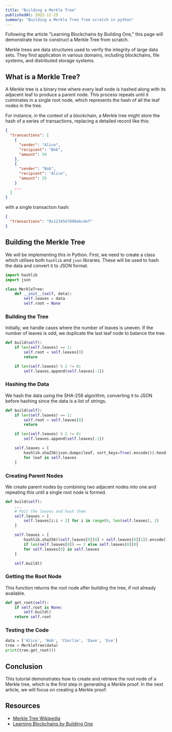 ```yaml
---
title: "Building a Merkle Tree"
publishedAt: 2022-12-25
summary: "Building a Merkle Tree from scratch in python"
---
```


Following the article "Learning Blockchains by Building One," this page will demonstrate how to construct a Merkle Tree from scratch.

Merkle trees are data structures used to verify the integrity of large data sets. They find application in various domains, including blockchains, file systems, and distributed storage systems.

## What is a Merkle Tree?

A Merkle tree is a binary tree where every leaf node is hashed along with its adjacent leaf to produce a parent node. This process repeats until it culminates in a single root node, which represents the hash of all the leaf nodes in the tree.

For instance, in the context of a blockchain, a Merkle tree might store the hash of a series of transactions, replacing a detailed record like this:

```json
{
  "transactions": [
    {
      "sender": "Alice",
      "recipient": "Bob",
      "amount": 50
    },
    {
      "sender": "Bob",
      "recipient": "Alice",
      "amount": 25
    }
    ...
  ]
}
```

with a single transaction hash:

```json
{
  "transactions": "0x1234567890abcdef"
}
```

## Building the Merkle Tree

We will be implementing this in Python. First, we need to create a class which utilises both `hashlib` and `json` libraries. These will be used to hash the data and convert it to JSON format.

```python
import hashlib
import json

class MerkleTree:
    def __init__(self, data):
        self.leaves = data
        self.root = None
``` 

### Building the Tree

Initially, we handle cases where the number of leaves is uneven. If the number of leaves is odd, we duplicate the last leaf node to balance the tree.

```python
def build(self):
    if len(self.leaves) == 1:
        self.root = self.leaves[0]
        return 

    if len(self.leaves) % 2 != 0:
        self.leaves.append(self.leaves[-1])
```

### Hashing the Data

We hash the data using the SHA-256 algorithm, converting it to JSON before hashing since the data is a list of strings.

```python
def build(self):
    if len(self.leaves) == 1:
        self.root = self.leaves[0]
        return 

    if len(self.leaves) % 2 != 0:
        self.leaves.append(self.leaves[-1])

    self.leaves = [
        hashlib.sha256(json.dumps(leaf, sort_keys=True).encode()).hexdigest() 
        for leaf in self.leaves
    ]
```

### Creating Parent Nodes

We create parent nodes by combining two adjacent nodes into one and repeating this until a single root node is formed.

```python
def build(self):
    ...
    # Pair the leaves and hash them
    self.leaves = [
        self.leaves[i:i + 2] for i in range(0, len(self.leaves), 2)
    ]

    self.leaves = [
        hashlib.sha256((self.leaves[0][0] + self.leaves[0][1]).encode()).hexdigest()
        if len(self.leaves[0]) == 2 else self.leaves[0][0]
        for self.leaves[0] in self.leaves
    ]

    self.build()
```

### Getting the Root Node

This function returns the root node after building the tree, if not already available.

```python
def get_root(self):
    if self.root is None:
        self.build()
    return self.root
```

### Testing the Code
```python
data = ['Alice', 'Bob', 'Charlie', 'Dave', 'Eve']
tree = MerkleTree(data)
print(tree.get_root())
```

## Conclusion

This tutorial demonstrates how to create and retrieve the root node of a Merkle tree, which is the first step in generating a Merkle proof. In the next article, we will focus on creating a Merkle proof.

## Resources

- [Merkle Tree Wikipedia](https://en.wikipedia.org/wiki/Merkle_tree)
- [Learning Blockchains by Building One](https://hackernoon.com/learn-blockchains-by-building-one-117428612f46)
